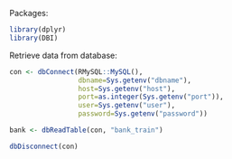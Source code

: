 
Packages:

```r
library(dplyr)
library(DBI)
```

Retrieve data from database:

```r
con <- dbConnect(RMySQL::MySQL(),
                 dbname=Sys.getenv("dbname"),
                 host=Sys.getenv("host"),
                 port=as.integer(Sys.getenv("port")),
                 user=Sys.getenv("user"),
                 password=Sys.getenv("password"))

bank <- dbReadTable(con, "bank_train")

dbDisconnect(con)
```


